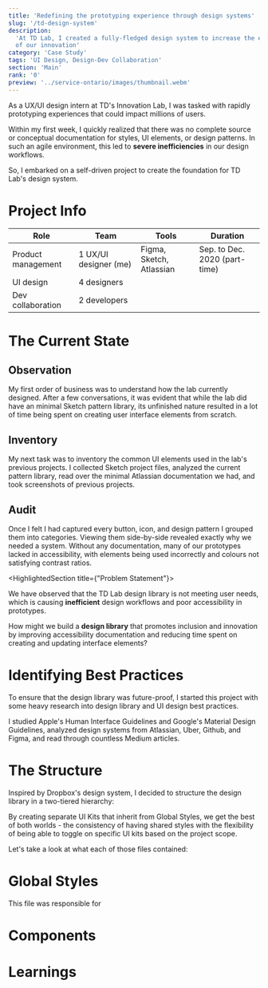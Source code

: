 ```yaml
---
title: 'Redefining the prototyping experience through design systems'
slug: '/td-design-system'
description:
  'At TD Lab, I created a fully-fledged design system to increase the efficiency
  of our innovation'
category: 'Case Study'
tags: 'UI Design, Design-Dev Collaboration'
section: 'Main'
rank: '0'
preview: '../service-ontario/images/thumbnail.webm'
---
```




As a UX/UI design intern at TD's Innovation Lab, I was tasked with rapidly
prototyping experiences that could impact millions of users.

Within my first week, I quickly realized that there was no complete source or
conceptual documentation for styles, UI elements, or design patterns. In such an
agile environment, this led to **severe inefficiencies** in our design
workflows.

So, I embarked on a self-driven project to create the foundation for TD Lab's
design system.

# Project Info

| Role               | Team                  | Tools                    | Duration                      |
| ------------------ | --------------------- | ------------------------ | ----------------------------- |
| Product management | 1 UX/UI designer (me) | Figma, Sketch, Atlassian | Sep. to Dec. 2020 (part-time) |
| UI design          | 4 designers           |                          |                               |
| Dev collaboration  | 2 developers          |                          |                               |

# The Current State

## Observation

My first order of business was to understand how the lab currently designed.
After a few conversations, it was evident that while the lab did have an minimal
Sketch pattern library, its unfinished nature resulted in a lot of time being
spent on creating user interface elements from scratch.

<!-- A designs with symbols from Sketch pattern library -> A updates Sketch pattern
library -> A sends design file to B and updated pattern library file to the team
-> B changes file -> B uploads file to Zeplin -> B sends Zeplin link to
developers -> B sends design file back to A

Sketch's lack of any online synchronization combined with the inherent struggles
of remote communication led to agonizing difficulty in collaboration, with
design interns often spending days asking people for the latest files (@me). -->

## Inventory

My next task was to inventory the common UI elements used in the lab's previous
projects. I collected Sketch project files, analyzed the current pattern
library, read over the minimal Atlassian documentation we had, and took
screenshots of previous projects.

## Audit

Once I felt I had captured every button, icon, and design pattern I grouped them
into categories. Viewing them side-by-side revealed exactly why we needed a
system. Without any documentation, many of our prototypes lacked in
accessibility, with elements being used incorrectly and colours not satisfying
contrast ratios.

<HighlightedSection title={"Problem Statement"}>

We have observed that the TD Lab design library is not meeting user needs, which
is causing **inefficient** design workflows and poor accessibility in
prototypes.

How might we build a **design library** that promotes inclusion and innovation
by improving accessibility documentation and reducing time spent on creating and
updating interface elements?

</HighlightedSection>

# Identifying Best Practices

To ensure that the design library was future-proof, I started this project with
some heavy research into design library and UI design best practices.

I studied Apple's Human Interface Guidelines and Google's Material Design
Guidelines, analyzed design systems from Atlassian, Uber, Github, and Figma, and
read through countless Medium articles.

# The Structure

Inspired by Dropbox's design system, I decided to structure the design library
in a two-tiered hierarchy:

By creating separate UI Kits that inherit from Global Styles, we get the best of
both worlds - the consistency of having shared styles with the flexibility of
being able to toggle on specific UI kits based on the project scope.

Let's take a look at what each of those files contained:

# Global Styles

This file was responsible for

# Components

# Learnings
